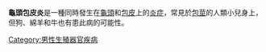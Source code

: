 {{Infobox medical condition
| Name = 龜頭包皮炎
| ICD10 = {{ICD10|N|48|1|n|40}}
| ICD9 = {{ICD9|607.1}}
| ICDO = 
| Image = Balanitis on an intact penis.jpg
| Caption = 患有龜頭包皮炎的[[陰莖|陰莖]]
| OMIM = 
| OMIM_mult = 
| MedlinePlus = 000862
| eMedicineSubj = emerg
| eMedicineTopic = 51
| DiseasesDB = 1229
| MeshID = D001446
}}
'''龜頭包皮炎'''是一種同時發生在[[龜頭|龜頭]]和[[包皮|包皮]]上的[[炎症|炎症]]，常見於[[包莖|包莖]]的人類小兒身上，但狗、綿羊和牛也有患此病的可能性。

{{男性骨盆與生殖器疾病}}
{{veterinary-med-stub}}
[[Category:男性生殖器官疾病|Category:男性生殖器官疾病]]